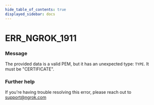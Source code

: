 ```yaml
---
hide_table_of_contents: true
displayed_sidebar: docs
---
```



# ERR_NGROK_1911

### Message

The provided data is a valid PEM, but it has an unexpected type: `TYPE`. It must be "CERTIFICATE".

<ErrorDetails error="err_ngrok_1911" />

### Further help

If you're having trouble resolving this error, please reach out to [support@ngrok.com](mailto:support@ngrok.com?subject=Help%20with%20ERR_NGROK_1911)

